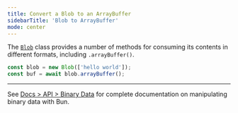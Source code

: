 ```yaml
---
title: Convert a Blob to an ArrayBuffer
sidebarTitle: 'Blob to ArrayBuffer'
mode: center
---
```


The [`Blob`](https://developer.mozilla.org/en-US/docs/Web/API/Blob) class provides a number of methods for consuming its contents in different formats, including `.arrayBuffer()`.

```ts
const blob = new Blob(['hello world']);
const buf = await blob.arrayBuffer();
```

---

See [Docs > API > Binary Data](https://bun.com/docs/api/binary-data#conversion) for complete documentation on manipulating binary data with Bun.
